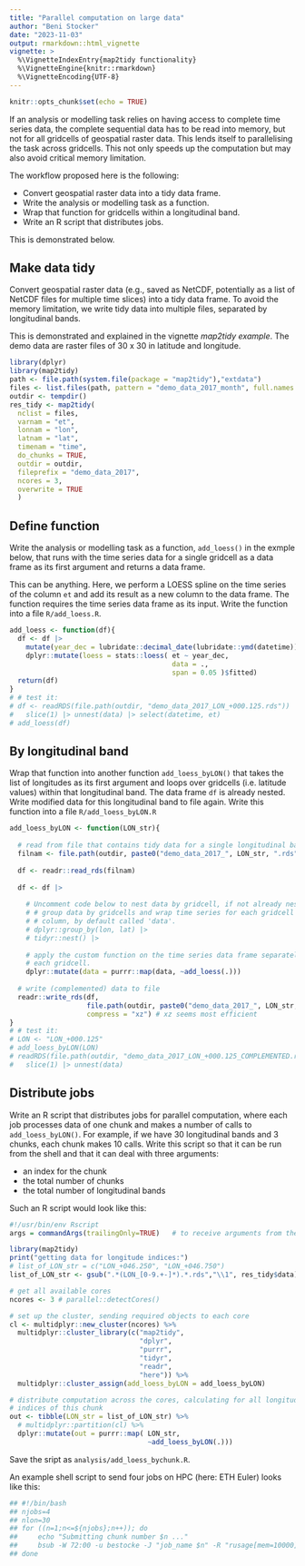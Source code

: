 ```yaml
---
title: "Parallel computation on large data"
author: "Beni Stocker"
date: "2023-11-03"
output: rmarkdown::html_vignette
vignette: >
  %\VignetteIndexEntry{map2tidy functionality}
  %\VignetteEngine{knitr::rmarkdown}
  %\VignetteEncoding{UTF-8}
---
```



```r
knitr::opts_chunk$set(echo = TRUE)
```

If an analysis or modelling task relies on having access to complete time series data, the complete sequential data has to be read into memory, but not for all gridcells of geospatial raster data. This lends itself to parallelising the task across gridcells. This not only speeds up the computation but may also avoid critical memory limitation.

The workflow proposed here is the following:

- Convert geospatial raster data into a tidy data frame.
- Write the analysis or modelling task as a function.
- Wrap that function for gridcells within a longitudinal band.
- Write an R script that distributes jobs.

This is demonstrated below.

## Make data tidy

Convert geospatial raster data (e.g., saved as NetCDF, potentially as a list of NetCDF files for multiple time slices) into a tidy data frame. To avoid the memory limitation, we write tidy data into multiple files, separated by longitudinal bands.

This is demonstrated and explained in the vignette *map2tidy example*. The demo data are raster files of 30 x 30 in latitude and longitude.
```r
library(dplyr)
library(map2tidy)
path <- file.path(system.file(package = "map2tidy"),"extdata")
files <- list.files(path, pattern = "demo_data_2017_month", full.names = TRUE)
outdir <- tempdir()
res_tidy <- map2tidy(
  nclist = files, 
  varnam = "et",
  lonnam = "lon", 
  latnam = "lat", 
  timenam = "time", 
  do_chunks = TRUE,
  outdir = outdir, 
  fileprefix = "demo_data_2017", 
  ncores = 3,
  overwrite = TRUE
  )
```

## Define function

Write the analysis or modelling task as a function, `add_loess()` in the exmple below, that runs with the time series data for a single gridcell as a data frame as its first argument and returns a data frame.
 
This can be anything. Here, we perform a LOESS spline on the time series of the column `et` and add its result as a new column to the data frame. The function requires the time series data frame as its input. Write the function into a file `R/add_loess.R`.
```r
add_loess <- function(df){
  df <- df |> 
    mutate(year_dec = lubridate::decimal_date(lubridate::ymd(datetime))) %>%
    dplyr::mutate(loess = stats::loess( et ~ year_dec,
                                        data = ., 
                                        span = 0.05 )$fitted)
  return(df)
}
# # test it:
# df <- readRDS(file.path(outdir, "demo_data_2017_LON_+000.125.rds")) |>
#   slice(1) |> unnest(data) |> select(datetime, et)
# add_loess(df)
```


## By longitudinal band

Wrap that function into another function `add_loess_byLON()` that takes the list of longitudes as its first argument and loops over gridcells (i.e. latitude values) within that longitudinal band. The data frame `df` is already nested. Write modified data
for this longitudinal band to file again. Write this function into a file `R/add_loess_byLON.R`
```r
add_loess_byLON <- function(LON_str){
  
  # read from file that contains tidy data for a single longitudinal band
  filnam <- file.path(outdir, paste0("demo_data_2017_", LON_str, ".rds"))
  
  df <- readr::read_rds(filnam)
  
  df <- df |> 
    
    # Uncomment code below to nest data by gridcell, if not already nested.
    # # group data by gridcells and wrap time series for each gridcell into a new
    # # column, by default called 'data'.
    # dplyr::group_by(lon, lat) |> 
    # tidyr::nest() |> 
    
    # apply the custom function on the time series data frame separately for 
    # each gridcell.
    dplyr::mutate(data = purrr::map(data, ~add_loess(.)))
  
  # write (complemented) data to file
  readr::write_rds(df, 
                   file.path(outdir, paste0("demo_data_2017_", LON_str, "_COMPLEMENTED_xz.rds")),
                   compress = "xz") # xz seems most efficient
}
# # test it:
# LON <- "LON_+000.125"
# add_loess_byLON(LON)
# readRDS(file.path(outdir, "demo_data_2017_LON_+000.125_COMPLEMENTED.rds")) |>
#   slice(1) |> unnest(data)
```

## Distribute jobs

Write an R script that distributes jobs for parallel computation, where each job processes data of one chunk and makes a number of calls to `add_loess_byLON()`. For example, if we have 30 longitudinal bands and 3 chunks, each chunk makes 10 calls. Write this script so that it can be run from the shell and that it can deal with three arguments:

- an index for the chunk
- the total number of chunks
- the total number of longitudinal bands

Such an R script would look like this:
```r
#!/usr/bin/env Rscript
args = commandArgs(trailingOnly=TRUE)   # to receive arguments from the shell

library(map2tidy)
print("getting data for longitude indices:")
# list_of_LON_str = c("LON_+046.250", "LON_+046.750")
list_of_LON_str <- gsub(".*(LON_[0-9.+-]*).*.rds","\\1", res_tidy$data) # extract LONGITUDES from res_tidy

# get all available cores
ncores <- 3 # parallel::detectCores()

# set up the cluster, sending required objects to each core
cl <- multidplyr::new_cluster(ncores) %>%
  multidplyr::cluster_library(c("map2tidy",
                                "dplyr", 
                                "purrr", 
                                "tidyr", 
                                "readr",
                                "here")) %>%
  multidplyr::cluster_assign(add_loess_byLON = add_loess_byLON)

# distribute computation across the cores, calculating for all longitudinal 
# indices of this chunk
out <- tibble(LON_str = list_of_LON_str) %>%
  # multidplyr::partition(cl) %>%
  dplyr::mutate(out = purrr::map( LON_str,
                                  ~add_loess_byLON(.)))
```
Save the sript as `analysis/add_loess_bychunk.R`.

An example shell script to send four jobs on HPC (here: ETH Euler) looks like this:
```sh
## #!/bin/bash
## njobs=4
## nlon=30
## for ((n=1;n<=${njobs};n++)); do
##     echo "Submitting chunk number $n ..."
##     bsub -W 72:00 -u bestocke -J "job_name $n" -R "rusage[mem=10000]" "Rscript vanilla analysis/add_loess_bychunk.R $n $njobs $nlon"
## done
```
